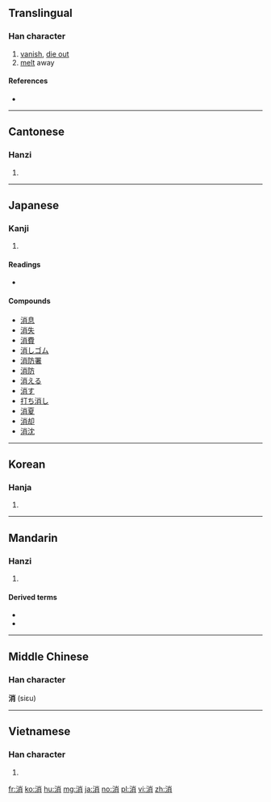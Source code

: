 ==Translingual==

===Han character===
{{Han char|rn=85|rad=水|as=07|sn=10|four=39127|canj=EFB|ids=⿰月氵小}}

# [[vanish]], [[die out]]
# [[melt]] away

====References====
* {{Han ref|kx=0626.110|dkj=17529|dj=1027.150|hdz=31622.020|uh=6D88|ud=28040|bh=AEF8|bd=44792}}

----

==Cantonese==

===Hanzi===
{{yue-hanzi|jyut=siu1|y=siu1}}

# {{defn|lang=yue|sort=水07}}

----

==Japanese==

===Kanji===
{{ja-kanji|grade=3|rs=水07}}

# {{defn|lang=ja|sort=水07}}

====Readings====
* {{ja-readings|goon=[[しょう]] (shō)|kanon=[[しょう]] (shō)|kun=[[きえる]] (kieru), [[けす]] (kesu)}}

====Compounds====
* [[消息]]
* [[消失]]
* [[消費]]
* [[消しゴム]]
* [[消防署]]
* [[消防]]
* [[消える]]
* [[消す]]
* [[打ち消し]]
* [[消夏]]
* [[消却]]
* [[消沈]]

----

==Korean==

===Hanja===
{{ko-hanja|hangeul=소|eumhun=|rv=so|mr=so|y=so}}

# {{defn|lang=ko|sort=水07}}

----

==Mandarin==

===Hanzi===
{{cmn-hanzi|pin=[[xiāo]] ([[xiao1]])|wg=hsiao<sup>1</sup>}}

# {{defn|lang=cmn|sort=水07}}

====Derived terms====
* {{l|cmn|消防}}
* {{l|zh|消炎}}

----

==Middle Chinese==

===Han character===
'''消''' (siɛu)

----

==Vietnamese==

===Han character===
{{vi-hantu|[[tiêu]], [[teo]], [[tiu]]|rs=水07}}

# {{defn|lang=vi|sort=水07}}

[[fr:消]]
[[ko:消]]
[[hu:消]]
[[mg:消]]
[[ja:消]]
[[no:消]]
[[pl:消]]
[[vi:消]]
[[zh:消]]